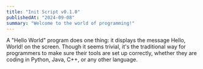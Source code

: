 ```yaml
---
title: "Init Script v0.1.0"
publishedAt: "2024-09-08"
summary: "Welcome to the world of programming!"
---
```


A "Hello World" program does one thing: it displays the message Hello, World! on the screen. Though it seems trivial, it's the traditional way for programmers to make sure their tools are set up correctly, whether they are coding in Python, Java, C++, or any other language.
